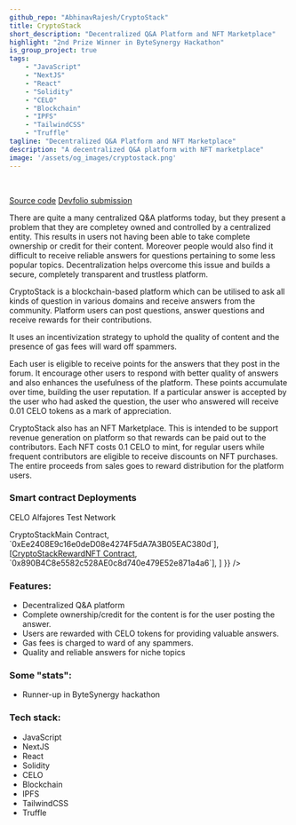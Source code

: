 ```yaml
---
github_repo: "AbhinavRajesh/CryptoStack"
title: CryptoStack
short_description: "Decentralized Q&A Platform and NFT Marketplace"
highlight: "2nd Prize Winner in ByteSynergy Hackathon"
is_group_project: true
tags:
    - "JavaScript"
    - "NextJS"
    - "React"
    - "Solidity"
    - "CELO"
    - "Blockchain"
    - "IPFS"
    - "TailwindCSS"
    - "Truffle"
tagline: "Decentralized Q&A Platform and NFT Marketplace"
description: "A decentralized Q&A platform with NFT marketplace"
image: '/assets/og_images/cryptostack.png'
---
```


<YouTube id="V1t5jTwllfM" />

<br />

<a href="https://github.com/AbhinavRajesh/Chatbotish" target="_blank" rel="noopener noreferrer">Source code</a>
<a href="https://devfolio.co/projects/cryptostack-125f" target="_blank" rel="noopener noreferrer">Devfolio submission</a>

There are quite a many centralized Q&A platforms today, but they present a problem that they
are completey owned and controlled by a centralized entity. This results in users not having
been able to take complete ownership or credit for their content. Moreover people would also
find it difficult to receive reliable answers for questions pertaining to some less popular
topics. Decentralization helps overcome this issue and builds a secure, completely transparent
and trustless platform.

CryptoStack is a blockchain-based platform which can be utilised to ask all kinds of question
in various domains and receive answers from the community. Platform users can post questions,
answer questions and receive rewards for their contributions.

It uses an incentivization strategy to uphold the quality of content and the presence of gas fees
will ward off spammers.

Each user is eligible to receive points for the answers that they post in the forum. It encourage
other users to respond with better quality of answers and also enhances the usefulness of the
platform. These points accumulate over time, building the user reputation. If a particular answer is accepted
by the user who had asked the question, the user who answered will receive 0.01 CELO tokens as a mark
of appreciation.

CryptoStack also has an NFT Marketplace. This is intended to be support revenue generation on
platform so that rewards can be paid out to the contributors. Each NFT costs 0.1 CELO to mint,
for regular users while frequent contributors are eligible to receive discounts on NFT purchases.
The entire proceeds from sales goes to reward distribution for the platform users.

### Smart contract Deployments

CELO Alfajores Test Network

<Table data={{
  headers: ["Contract", "Deployed address"],
  rows: [
    [<a href="https://alfajores-blockscout.celo-testnet.org/address/0xEe2408E9c16e0deD08e4274F5dA7A3B05EAC380d/transactions" target="_blank" rel="noopener noreferrer">CryptoStackMain Contract</a>, `0xEe2408E9c16e0deD08e4274F5dA7A3B05EAC380d`],
    [<a href="https://alfajores-blockscout.celo-testnet.org/address/0x890B4C8e5582c528AE0c8d740e479E52e871a4a6/transactions" target="_blank" rel="noopener noreferrer">CryptoStackRewardNFT Contract</a>, `0x890B4C8e5582c528AE0c8d740e479E52e871a4a6`],
  ]
}}  />

### Features:
- Decentralized Q&A platform
- Complete ownership/credit for the content is for the user posting the answer.
- Users are rewarded with CELO tokens for providing valuable answers.
- Gas fees is charged to ward of any spammers.
- Quality and reliable answers for niche topics

### Some "stats":
- Runner-up in ByteSynergy hackathon

### Tech stack:
- JavaScript
- NextJS
- React
- Solidity
- CELO
- Blockchain
- IPFS
- TailwindCSS
- Truffle